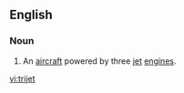 ==English==

===Noun===
{{en-noun}}
{{wikipedia}}

# {{aviation}} An [[aircraft]] powered by three [[jet]] [[engine]]s.

[[vi:trijet]]